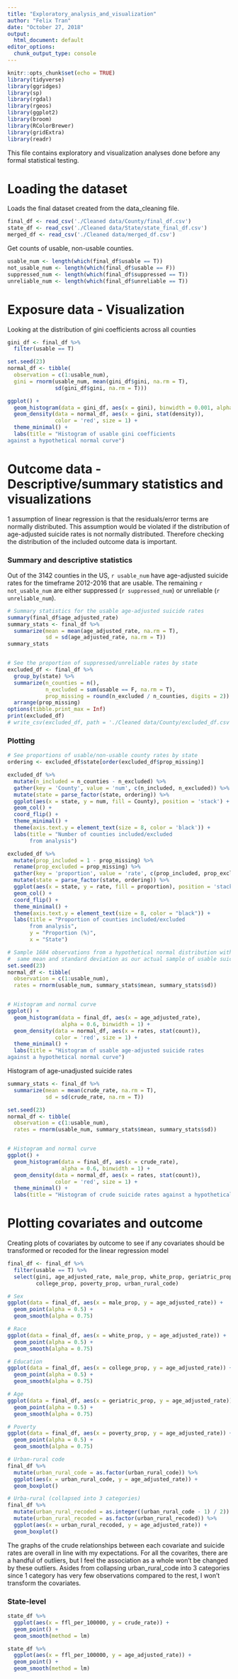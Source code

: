 ```yaml
---
title: "Exploratory_analysis_and_visualization"
author: "Felix Tran"
date: "October 27, 2018"
output:
  html_document: default
editor_options:
  chunk_output_type: console
---
```


```r
knitr::opts_chunk$set(echo = TRUE)
library(tidyverse)
library(ggridges)
library(sp)
library(rgdal)
library(rgeos)
library(ggplot2)
library(broom)
library(RColorBrewer)
library(gridExtra)
library(readr)
```

This file contains exploratory and visualization analyses done before any
formal statistical testing. 

# Loading the dataset

Loads the final dataset created from the data_cleaning file.
```r
final_df <- read_csv('./Cleaned data/County/final_df.csv')
state_df <- read_csv('./Cleaned data/State/state_final_df.csv')
merged_df <- read_csv('./Cleaned data/merged_df.csv')
```

Get counts of usable, non-usable counties.
```r
usable_num <- length(which(final_df$usable == T))
not_usable_num <- length(which(final_df$usable == F))
suppressed_num <- length(which(final_df$suppressed == T))
unreliable_num <- length(which(final_df$unreliable == T))
```

# Exposure data - Visualization

Looking at the distribution of gini coefficients across all counties
```r
gini_df <- final_df %>%
  filter(usable == T) 

set.seed(23)
normal_df <- tibble(
  observation = c(1:usable_num),
  gini = rnorm(usable_num, mean(gini_df$gini, na.rm = T), 
               sd(gini_df$gini, na.rm = T)))

ggplot() +
  geom_histogram(data = gini_df, aes(x = gini), binwidth = 0.001, alpha = 0.6) +
  geom_density(data = normal_df, aes(x = gini, stat(density)),
               color = 'red', size = 1) +
  theme_minimal() +
  labs(title = "Histogram of usable gini coefficients
against a hypothetical normal curve")

```


# Outcome data - Descriptive/summary statistics and visualizations
1 assumption of linear regression is that the residuals/error terms are normally
distributed. This assumption would be violated if the distribution of
age-adjusted suicide rates is not normally distributed. Therefore checking the
distribution of the included outcome data is important.


### Summary and descriptive statistics 
Out of the 3142 counties in the US, `r usable_num` have age-adjusted suicide 
rates for the timeframe 2012-2016 that are usable. The remaining 
`r not_usable_num` are either suppressed (`r suppressed_num`) or unreliable 
(`r unreliable_num`).
```r
# Summary statistics for the usable age-adjusted suicide rates
summary(final_df$age_adjusted_rate)
summary_stats <- final_df %>% 
  summarize(mean = mean(age_adjusted_rate, na.rm = T),
            sd = sd(age_adjusted_rate, na.rm = T))
summary_stats


# See the proportion of suppressed/unreliable rates by state
excluded_df <- final_df %>%
  group_by(state) %>%
  summarize(n_counties = n(),
            n_excluded = sum(usable == F, na.rm = T),
            prop_missing = round(n_excluded / n_counties, digits = 2)) %>%
  arrange(prop_missing)
options(tibble.print_max = Inf)
print(excluded_df)
# write_csv(excluded_df, path = './Cleaned data/County/excluded_df.csv')
```

### Plotting
```r
# See proportions of usable/non-usable county rates by state
ordering <- excluded_df$state[order(excluded_df$prop_missing)]

excluded_df %>% 
  mutate(n_included = n_counties - n_excluded) %>% 
  gather(key = 'County', value = 'num', c(n_included, n_excluded)) %>%
  mutate(state = parse_factor(state, ordering)) %>% 
  ggplot(aes(x = state, y = num, fill = County), position = 'stack') +
  geom_col() +
  coord_flip() +
  theme_minimal() +
  theme(axis.text.y = element_text(size = 8, color = 'black')) +
  labs(title = "Number of counties included/excluded
       from analysis")

excluded_df %>% 
  mutate(prop_included = 1 - prop_missing) %>% 
  rename(prop_excluded = prop_missing) %>% 
  gather(key = 'proportion', value = 'rate', c(prop_included, prop_excluded)) %>%
  mutate(state = parse_factor(state, ordering)) %>%
  ggplot(aes(x = state, y = rate, fill = proportion), position = 'stack') +
  geom_col() +
  coord_flip() +
  theme_minimal() +
  theme(axis.text.y = element_text(size = 8, color = "black")) +
  labs(title = "Proportion of counties included/excluded 
       from analysis",
       y = "Proportion (%)",
       x = "State")


```

```r
# Sample 1684 observations from a hypothetical normal distribution with the 
#  same mean and standard deviation as our actual sample of usable suicide rates
set.seed(23)
normal_df <- tibble(
  observation = c(1:usable_num),
  rates = rnorm(usable_num, summary_stats$mean, summary_stats$sd)) 


# Histogram and normal curve
ggplot() +
  geom_histogram(data = final_df, aes(x = age_adjusted_rate),
                 alpha = 0.6, binwidth = 1) +
  geom_density(data = normal_df, aes(x = rates, stat(count)),
               color = 'red', size = 1) +
  theme_minimal() +
  labs(title = "Histogram of usable age-adjusted suicide rates 
against a hypothetical normal curve")
```

Histogram of age-unadjusted suicide rates
```r
summary_stats <- final_df %>% 
  summarize(mean = mean(crude_rate, na.rm = T),
            sd = sd(crude_rate, na.rm = T))

set.seed(23)
normal_df <- tibble(
  observation = c(1:usable_num),
  rates = rnorm(usable_num, summary_stats$mean, summary_stats$sd)) 


# Histogram and normal curve
ggplot() +
  geom_histogram(data = final_df, aes(x = crude_rate),
                 alpha = 0.6, binwidth = 1) +
  geom_density(data = normal_df, aes(x = rates, stat(count)),
               color = 'red', size = 1) +
  theme_minimal() +
  labs(title = "Histogram of crude suicide rates against a hypothetical normal curve")
```



# Plotting covariates and outcome

Creating plots of covariates by outcome to see if any covariates should be
transformed or recoded for the linear regression model
```r
final_df <- final_df %>% 
  filter(usable == T) %>% 
  select(gini, age_adjusted_rate, male_prop, white_prop, geriatric_prop,
         college_prop, poverty_prop, urban_rural_code)

# Sex
ggplot(data = final_df, aes(x = male_prop, y = age_adjusted_rate)) +
  geom_point(alpha = 0.5) +
  geom_smooth(alpha = 0.75)

# Race
ggplot(data = final_df, aes(x = white_prop, y = age_adjusted_rate)) +
  geom_point(alpha = 0.5) +
  geom_smooth(alpha = 0.75)

# Education
ggplot(data = final_df, aes(x = college_prop, y = age_adjusted_rate)) +
  geom_point(alpha = 0.5) +
  geom_smooth(alpha = 0.75)

# Age
ggplot(data = final_df, aes(x = geriatric_prop, y = age_adjusted_rate)) +
  geom_point(alpha = 0.5) +
  geom_smooth(alpha = 0.75)

# Poverty
ggplot(data = final_df, aes(x = poverty_prop, y = age_adjusted_rate)) +
  geom_point(alpha = 0.5) +
  geom_smooth(alpha = 0.75)

# Urban-rural code
final_df %>% 
  mutate(urban_rural_code = as.factor(urban_rural_code)) %>% 
  ggplot(aes(x = urban_rural_code, y = age_adjusted_rate)) +
  geom_boxplot()

# Urba-rural (collapsed into 3 categories)
final_df %>% 
  mutate(urban_rural_recoded = as.integer((urban_rural_code - 1) / 2)) %>% 
  mutate(urban_rural_recoded = as.factor(urban_rural_recoded)) %>%
  ggplot(aes(x = urban_rural_recoded, y = age_adjusted_rate)) +
  geom_boxplot()
```

The graphs of the crude relationships between each covariate and suicide rates
are overall in line with my expectations. For all the covarites, there are a
handful of outliers, but I feel the association as a whole won't be changed
by these outliers. Asides from collapsing urban_rural_code into 3 categories
since 1 category has very few observations compared to the rest, I won't
transform the covariates.


### State-level 
```r
state_df %>% 
  ggplot(aes(x = ffl_per_100000, y = crude_rate)) +
  geom_point() +
  geom_smooth(method = lm)

state_df %>% 
  ggplot(aes(x = ffl_per_100000, y = age_adjusted_rate)) +
  geom_point() +
  geom_smooth(method = lm)
```



